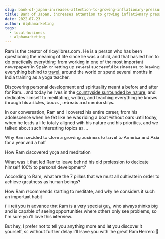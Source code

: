 ```yaml
---
slug: bank-of-japan-increases-attention-to-growing-inflationary-pressures
title: Bank of Japan, increases attention to growing inflationary pressures
date: 2022-07-23
author: Alphamarketing
tags:
  - local-business
  - alphamarketing
---
```


Ram is the creator of ricoylibres.com . He is a person who has been questioning the meaning of life since he was a child, and that has led him to do practically everything: from working in one of the most important newspapers in Spain or setting up several successful businesses, to leaving everything behind to [travel.](https://www.indiacom.com/yellow-pages/travel-agencies-and-services/) around the world or spend several months in India training as a yoga teacher.

Discovering personal development and spirituality meant a before and after for Ram... and today he lives in the [countryside surrounded by nature](https://www.indiacom.com/yellow-pages/travel-agencies-and-services/), and dedicates himself to meditating, writing, and teaching everything he knows through his articles, books , retreats and mentorships.

In our conversation, Ram and I covered his entire career, from his adolescence when he felt like he was riding a boat without oars until today, when he leads a life totally aligned with his nature and his priorities, and we talked about such interesting topics as …

Why Ram decided to close a growing business to travel to America and Asia for a year and a half

How Ram discovered yoga and meditation

What was it that led Ram to leave behind his old profession to dedicate himself 100% to personal development?

According to Ram, what are the 7 pillars that we must all cultivate in order to achieve greatness as human beings?

How Ram recommends starting to meditate, and why he considers it such an important habit

I'll tell you in advance that Ram is a very special guy, who always thinks big and is capable of seeing opportunities where others only see problems, so I'm sure you'll love this interview.

But hey, I prefer not to tell you anything more and let you discover it yourself, so without further delay I'll leave you with the great Ram Herrero 🙂
